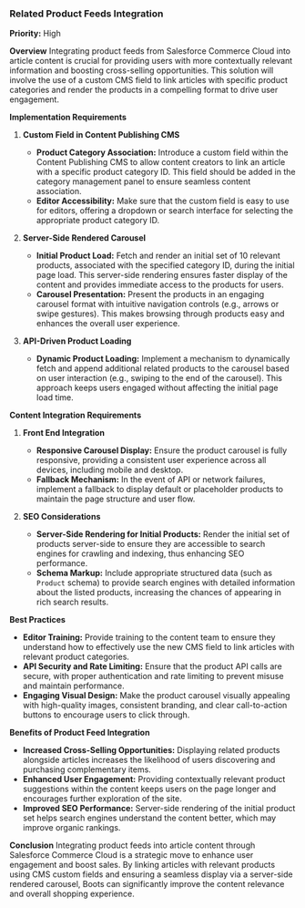 
### Related Product Feeds Integration

**Priority:** High

**Overview**
Integrating product feeds from Salesforce Commerce Cloud into article content is crucial for providing users with more contextually relevant information and boosting cross-selling opportunities. This solution will involve the use of a custom CMS field to link articles with specific product categories and render the products in a compelling format to drive user engagement.

**Implementation Requirements**

1. **Custom Field in Content Publishing CMS**
   - **Product Category Association:** Introduce a custom field within the Content Publishing CMS to allow content creators to link an article with a specific product category ID. This field should be added in the category management panel to ensure seamless content association.
   - **Editor Accessibility:** Make sure that the custom field is easy to use for editors, offering a dropdown or search interface for selecting the appropriate product category ID.

2. **Server-Side Rendered Carousel**
   - **Initial Product Load:** Fetch and render an initial set of 10 relevant products, associated with the specified category ID, during the initial page load. This server-side rendering ensures faster display of the content and provides immediate access to the products for users.
   - **Carousel Presentation:** Present the products in an engaging carousel format with intuitive navigation controls (e.g., arrows or swipe gestures). This makes browsing through products easy and enhances the overall user experience.

3. **API-Driven Product Loading**
   - **Dynamic Product Loading:** Implement a mechanism to dynamically fetch and append additional related products to the carousel based on user interaction (e.g., swiping to the end of the carousel). This approach keeps users engaged without affecting the initial page load time.

**Content Integration Requirements**

1. **Front End Integration**
   - **Responsive Carousel Display:** Ensure the product carousel is fully responsive, providing a consistent user experience across all devices, including mobile and desktop.
   - **Fallback Mechanism:** In the event of API or network failures, implement a fallback to display default or placeholder products to maintain the page structure and user flow.

2. **SEO Considerations**
   - **Server-Side Rendering for Initial Products:** Render the initial set of products server-side to ensure they are accessible to search engines for crawling and indexing, thus enhancing SEO performance.
   - **Schema Markup:** Include appropriate structured data (such as `Product` schema) to provide search engines with detailed information about the listed products, increasing the chances of appearing in rich search results.

**Best Practices**

- **Editor Training:** Provide training to the content team to ensure they understand how to effectively use the new CMS field to link articles with relevant product categories.
- **API Security and Rate Limiting:** Ensure that the product API calls are secure, with proper authentication and rate limiting to prevent misuse and maintain performance.
- **Engaging Visual Design:** Make the product carousel visually appealing with high-quality images, consistent branding, and clear call-to-action buttons to encourage users to click through.

**Benefits of Product Feed Integration**

- **Increased Cross-Selling Opportunities:** Displaying related products alongside articles increases the likelihood of users discovering and purchasing complementary items.
- **Enhanced User Engagement:** Providing contextually relevant product suggestions within the content keeps users on the page longer and encourages further exploration of the site.
- **Improved SEO Performance:** Server-side rendering of the initial product set helps search engines understand the content better, which may improve organic rankings.

**Conclusion**
Integrating product feeds into article content through Salesforce Commerce Cloud is a strategic move to enhance user engagement and boost sales. By linking articles with relevant products using CMS custom fields and ensuring a seamless display via a server-side rendered carousel, Boots can significantly improve the content relevance and overall shopping experience.
